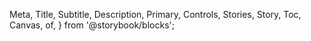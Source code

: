   Meta,
  Title,
  Subtitle,
  Description,
  Primary,
  Controls,
  Stories,
  Story,
  Toc,
  Canvas,
  of,
} from '@storybook/blocks';


<Meta of={ToggleButtonStories} />

<Title />

{/* Table of Contents */}

- [Overview](#overview)
- [Props](#props)
- [Usage](#usage)
- [Variants](#variants)

## Overview

{/* TODO: Description - Quick sentence that introduce component */}

<Primary />

## Props

<Controls />

## Usage

### When to use

- Toggle buttons are recommended for activating or deactivating boolean options which allow to have an immediate effect for the user.

### When not to use

- As boolean options with immediate effect, toggle buttons are not necessarily suitable for all cases

## Variants

### Overview

<Canvas>
  <Story of={ToggleButtonStories.Overview} />
</Canvas>

### Size

The toggle button has two sizes available: `small` and `large`. The `small` size is used by default in the majority of cases.

<Canvas>
  <Story of={ToggleButtonStories.Size} />
</Canvas>

## Guidelines

- Best practices are available [here](https://zeroheight.com/9b39bb2a0/p/855c3c-toggle/b/423cea)

## Feedback & contact

- Help us improve this pattern by providing feedback, asking questions, and leaving any other comments [here](https://github.com/bouygues-construction/design-system-bycn/issues/new)
